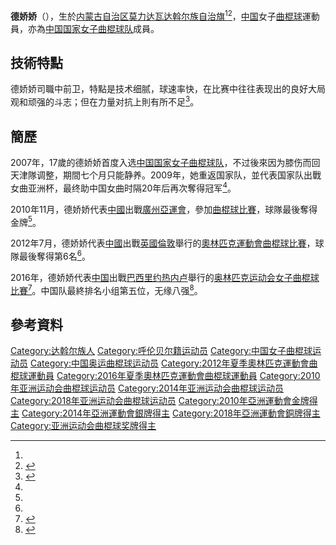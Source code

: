 {{Infobox sportsperson
| headercolor    = #E9967A
| name           = 德娇娇
| image          =
| imagesize      = 
| caption        =
| birthname      =
| fullname       =
| nickname       =
| nationality    = 
| residence      =
| birth_date      = {{birth_date_and_age|1990|1|5}}<ref name="新浪奥运">{{zh-cn}}{{cite web|title=伦敦奥运会首页 > 明星首页 > 明星|url=http://2012.sina.com.cn/star/de_jiaojiao/index.html|publisher=新浪奥运|access-date=2013-12-04|archive-date=2019-08-14|archive-url=https://web.archive.org/web/20190814061434/http://2012.sina.com.cn/star/de_jiaojiao/index.html}}</ref>
| birth_place     = {{CHN}}[[内蒙古自治区|内蒙古自治区]]
| height         = {{height|m=1.68}}<ref name="新浪奥运"/>
| weight         = {{weight|kg=56}}<ref name="新浪奥运"/>
| website        = 
| country        = {{CHN}}
| sport          = 女子[[曲棍球|曲棍球]]
| collegeteam    =
| club           = 天津
| team           =
| turnedpro      =
| coach          =
| retired        =
| coaching       =
| worlds         =
| regionals      =
| nationals      =
| olympics       =
| paralympics    =
| highestranking =
| pb             =
| medaltemplates = 
{{MedalCompetition | [[亞洲運動會|亞洲運動會]]}}
{{MedalGold | [[2010年亞洲運動會|2010年 廣州]] | [[2010年亞洲運動會曲棍球比賽|女子隊際]] }}
| show-medals    = yes
}}
'''德娇娇'''（{{bd|1990年|1月5日|}}），生於[[内蒙古自治区|内蒙古自治区]][[莫力达瓦达斡尔族自治旗|莫力达瓦达斡尔族自治旗]]<ref name="新浪奥运"/><ref>{{zh-cn}}{{cite news|title=奥运健儿德娇娇回家了|url=http://www.hlbrdaily.com.cn/news/2/html/148151.html|newspaper=呼伦贝尔日报|date=2012-08-14|accessdate=2013-12-04|archive-date=2015-09-24|archive-url=https://web.archive.org/web/20150924030722/http://www.hlbrdaily.com.cn/news/2/html/148151.html}}</ref>，[[中华人民共和国|中国]]女子[[曲棍球|曲棍球]]運動員，亦為[[中国国家女子曲棍球队|中国国家女子曲棍球队]]成員。

== 技術特點 ==
德娇娇司職中前卫，特點是技术细腻，球速率快，在比赛中往往表现出的良好大局观和顽强的斗志；但在力量对抗上則有所不足<ref name="天津日报">{{zh-cn}}{{cite news|title=德娇娇：期待上演绝杀|url=http://news.163.com/12/0727/09/87DJO6VR00014AED.html|newspaper=天津日报(天津)|date=2012-07-27|access-date=2013-12-04|archive-url=https://web.archive.org/web/20170923193815/http://news.163.com/12/0727/09/87DJO6VR00014AED.html|archive-date=2017-09-23|dead-url=yes}}</ref>。

== 簡歷 ==
2007年，17歲的德娇娇首度入选[[中国国家女子曲棍球队|中国国家女子曲棍球队]]，不过後來因为膝伤而回天津隊调整，期間七个月只能静养。2009年，她重返国家队，並代表国家队出戰女曲亚洲杯，最终助中国女曲时隔20年后再次奪得冠军<ref name="新浪奥运"/>。

2010年11月，德娇娇代表[[2010年亞洲運動會中國代表團|中國]]出戰[[廣州|廣州]][[2010年亞洲運動會|亞運會]]，參加[[2010年亞洲運動會曲棍球比賽|曲棍球比賽]]，球隊最後奪得金牌<ref name="天津日报"/>。

2012年7月，德娇娇代表[[2012年夏季奥林匹克运动会中国代表团|中國]]出戰[[英國|英國]][[倫敦|倫敦]]舉行的[[2012年夏季奧林匹克運動會|奧林匹克運動會]][[2012年夏季奧林匹克運動會女子曲棍球比賽|曲棍球比賽]]，球隊最後奪得第6名<ref name="天津日报"/>。

2016年，德娇娇代表[[2016年夏季奥林匹克运动会中国代表团|中国]]出戰[[巴西|巴西]][[里约热内卢|里约热内卢]]舉行的[[2016年夏季奥林匹克运动会|奥林匹克运动会]][[2016年夏季奧林匹克運動會女子曲棍球比賽|女子曲棍球比賽]]<ref>{{zh-cn}}{{cite news|title=2016里约奥运中国曲棍球名单 中国女曲整装待发|url=http://2016.sohu.com/20160718/n459784052.shtml|agency=搜狐体育|date=2016-07-18|access-date=2017-09-23|archive-url=https://web.archive.org/web/20170923194017/http://2016.sohu.com/20160718/n459784052.shtml|archive-date=2017-09-23|dead-url=yes}}</ref>。中国队最終排名小组第五位，无缘八强<ref>{{zh-cn}}{{cite news|title=里约奥运女子曲棍球 中国0 3不敌新西兰无缘八强|url=http://finance.ifeng.com/a/20160814/14743252_0.shtml|agency=华龙网|date=2016-08-14|accessdate=2017-09-23|archive-date=2017-09-23|archive-url=https://web.archive.org/web/20170923195401/http://finance.ifeng.com/a/20160814/14743252_0.shtml|dead-url=no}}</ref>。

== 參考資料 ==
{{Reflist}}

{{2012年夏季奧林匹克運動會中國國家女子曲棍球隊}}
{{2016年夏季奧林匹克運動會中國國家女子曲棍球隊}}

{{Authority control}}
{{DEFAULTSORT:DE Jiaojiao}}
[[Category:达斡尔族人|Category:达斡尔族人]]
[[Category:呼伦贝尔籍运动员|Category:呼伦贝尔籍运动员]]
[[Category:中国女子曲棍球运动员|Category:中国女子曲棍球运动员]]
[[Category:中国奥运曲棍球运动员|Category:中国奥运曲棍球运动员]]
[[Category:2012年夏季奧林匹克運動會曲棍球運動員|Category:2012年夏季奧林匹克運動會曲棍球運動員]]
[[Category:2016年夏季奧林匹克運動會曲棍球運動員|Category:2016年夏季奧林匹克運動會曲棍球運動員]]
[[Category:2010年亚洲运动会曲棍球运动员|Category:2010年亚洲运动会曲棍球运动员]]
[[Category:2014年亚洲运动会曲棍球运动员|Category:2014年亚洲运动会曲棍球运动员]]
[[Category:2018年亚洲运动会曲棍球运动员|Category:2018年亚洲运动会曲棍球运动员]]
[[Category:2010年亞洲運動會金牌得主|Category:2010年亞洲運動會金牌得主]]
[[Category:2014年亞洲運動會銀牌得主|Category:2014年亞洲運動會銀牌得主]]
[[Category:2018年亞洲運動會銅牌得主|Category:2018年亞洲運動會銅牌得主]]
[[Category:亚洲运动会曲棍球奖牌得主|Category:亚洲运动会曲棍球奖牌得主]]
